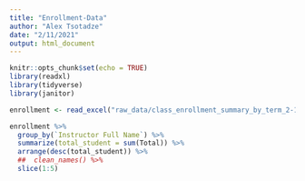 ```yaml
---
title: "Enrollment-Data"
author: "Alex Tsotadze"
date: "2/11/2021"
output: html_document
---
```


```r
knitr::opts_chunk$set(echo = TRUE)
library(readxl)
library(tidyverse)
library(janitor)
```

```r
enrollment <- read_excel("raw_data/class_enrollment_summary_by_term_2-10-2021.xlsx", skip = 3)

enrollment %>%
  group_by(`Instructor Full Name`) %>%
  summarize(total_student = sum(Total)) %>%
  arrange(desc(total_student)) %>%
  ##  clean_names() %>%
  slice(1:5)
```

